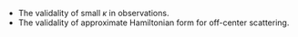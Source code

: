 
- The validality of small $κ$ in observations.
- The validality of approximate Hamiltonian form for off-center scattering.